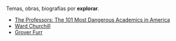 {{header|1=Explorar}}

Temas, obras, biografías por '''explorar'''.

* [https://en.wikipedia.org/wiki/The_Professors:_The_101_Most_Dangerous_Academics_in_America The Professors: The 101 Most Dangerous Academics in America]
* [https://en.wikipedia.org/wiki/Ward_Churchill Ward Churchill]
* [https://en.wikipedia.org/wiki/Grover_Furr Grover Furr]

{{footer}}
